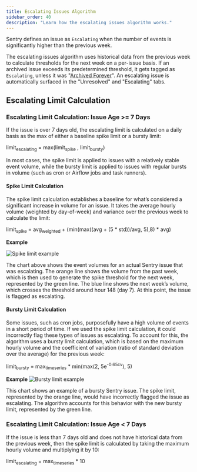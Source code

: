 ```yaml
---
title: Escalating Issues Algorithm
sidebar_order: 40
description: "Learn how the escalating issues algorithm works."
---
```


<Include name="merge-escalating-note.mdx" />

Sentry defines an issue as `Escalating` when the number of events is significantly higher than the previous week.

The escalating issues algorithm uses historical data from the previous week to calculate thresholds for the next week on a per-issue basis. If an archived issue exceeds its predetermined threshold, it gets tagged as `Escalating`, unless it was "[Archived Forever](/product/issues/states-triage/#archive)". An escalating issue is automatically surfaced in the "Unresolved" and "Escalating" tabs.

## Escalating Limit Calculation

### Escalating Limit Calculation: Issue Age >= 7 Days

If the issue is over 7 days old, the escalating limit is calculated on a daily basis as the max of either a baseline spike limit or a bursty limit:

limit<sub>escalating</sub> = max(limit<sub>spike</sub> , limit<sub>bursty</sub>)

In most cases, the spike limit is applied to issues with a relatively stable event volume, while the bursty limit is applied to issues with regular bursts in volume (such as cron or Airflow jobs and task runners).

#### Spike Limit Calculation

The spike limit calculation establishes a baseline for what’s considered a significant increase in volume for an issue. It takes the average hourly volume (weighted by day-of-week) and variance over the previous week to calculate the limit:

limit<sub>spike</sub> = avg<sub>weighted</sub> + (min(max((avg + (5 \* std))/avg, 5),8) \* avg)

**Example**

![Spike limit example](spike_limit.png)

The chart above shows the event volumes for an actual Sentry issue that was escalating. The orange line shows the volume from the past week, which is then used to generate the spike threshold for the next week, represented by the green line. The blue line shows the next week’s volume, which crosses the threshold around hour 148 (day 7). At this point, the issue is flagged as escalating.

#### Bursty Limit Calculation

Some issues, such as cron jobs, purposefully have a high volume of events in a short period of time. If we used the spike limit calculation, it could incorrectly flag these types of issues as escalating. To account for this, the algorithm uses a bursty limit calculation, which is based on the maximum hourly volume and the coefficient of variation (ratio of standard deviation over the average) for the previous week:

limit<sub>bursty</sub> = max<sub>timeseries</sub> \* min(max(2, 5e<sup>-0.65cv</sup>), 5)

**Example**
![Bursty limit example](bursty_limit.png)

This chart shows an example of a bursty Sentry issue. The spike limit, represented by the orange line, would have incorrectly flagged the issue as escalating. The algorithm accounts for this behavior with the new bursty limit, represented by the green line.

### Escalating Limit Calculation: Issue Age < 7 Days

If the issue is less than 7 days old and does not have historical data from the previous week, then the spike limit is calculated by taking the maximum hourly volume and multiplying it by 10:

limit<sub>escalating</sub> = max<sub>timeseries</sub> \* 10
